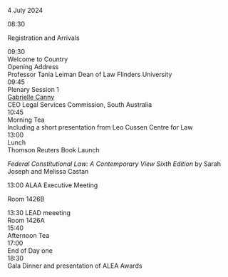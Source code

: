 
<ProgramHeading>4 July 2024</ProgramHeading>
<div className="ProgramLineItem">
    <div className="cpTime">
        08:30
    </div>
    <div className="cpSingleEntry titleEntry">
    <p className="cpBigTitleText">
    Registration and Arrivals
    </p>
    </div>
</div>
<div className="ProgramLineItem">
    <div className="cpTime">
        09:30
    </div>
    <div className="cpSingleEntry">
        <div className="cpTitleText">
        Welcome to Country
        </div>
        <div className="cpTitleText">
        Opening Address
        </div>
        <div className="cpLevel2Text">
        Professor Tania Leiman Dean of Law Flinders University
        </div>
    </div>
</div>
<div className="ProgramLineItem">
    <div className="cpTime">
    09:45
    </div>
    <div className="cpSingleEntry">
        <div className="cpTitleText">
        Plenary Session 1
        </div>
        <div className="cpLittleTitleText">
            <a href="zplenary_sessions/gabrielle_canny">
                <span className="cpLittleTitleText">
                    Gabrielle Canny
                </span>
            </a>
        </div>
        <div className="cpLevel2Text">
        CEO Legal Services Commission, South Australia
        </div>
    </div>
</div>
<div className="ProgramLineItem">
    <div className="cpTime">
        10:45
    </div>
    <div className="cpSingleEntry breakEntry">
        <div className="cpLittleTitleText">
        Morning Tea
        </div>
        <div className="cpLevel2Text">
        Including a short presentation from Leo Cussen Centre for Law
        </div>
    </div>
</div>
<CS1 />
<div className="ProgramLineItem">
    <div className="cpTime">
    13:00
    </div>
    <div className="cpSingleEntry breakEntry">
        <div className="cpBigTitleText">
            Lunch
        </div>
        <div className="cpTitleText">
          Thomson Reuters Book Launch
        </div>
        <p className="cpLevel2Text">
            <i>Federal Constitutional Law: A Contemporary View Sixth Edition</i> by Sarah Joseph and Melissa Castan
        </p>
        <div className="cpTitleText">
        13:00 ALAA Executive Meeting
        </div>
        <p className="cpLevel2Text">
        Room 1426B
        </p>
        <div className="cpTitleText">
        13:30 LEAD meeeting
        </div>
        <div className="cpLevel2Text">
        Room 1426A
        </div>
    </div>
</div>
<CS2 />
<div className="ProgramLineItem">
    <div className="cpTime">
        15:40
    </div>
    <div className="cpSingleEntry breakEntry">
        <div className="cpLittleTitleText">
        Afternoon Tea
        </div>
    </div>
</div>
<CS3 />
<div className="ProgramLineItem"> 
    <div className="cpTime">
    17:00
    </div>
    <div className="cpSingleEntry titleEntry">
        <div className="cpTitleText">
        End of Day one
        </div>
    </div>
</div>

<div className="ProgramLineItem">
    <div className="cpTime">
    18:30
    </div>
    <div className="cpSingleEntry galaDinnerEntry">
        <div className="cpTitleText">
        Gala Dinner and presentation of ALEA Awards
        </div>
    </div>
</div>
